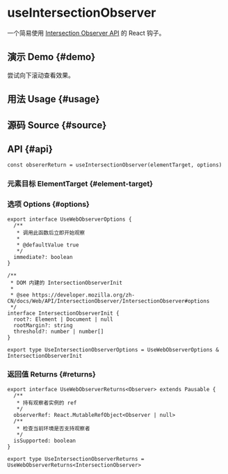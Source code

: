 # useIntersectionObserver


<HooksType category={frontmatter.category} pausable isSupported lowLevel />

一个简易使用 [Intersection Observer API](https://developer.mozilla.org/en-US/docs/Web/API/Intersection_Observer_API) 的 React 钩子。

## 演示 Demo \{#demo}

尝试向下滚动查看效果。


<App />

## 用法 Usage \{#usage}



## 源码 Source \{#source}


<Source />

## API \{#api}

```tsx
const obsererReturn = useIntersectionObserver(elementTarget, options)
```

### 元素目标 ElementTarget \{#element-target}


<Tip type="target" />

### 选项 Options \{#options}

```tsx
export interface UseWebObserverOptions {
  /**
   * 调用此函数后立即开始观察
   *
   * @defaultValue true
   */
  immediate?: boolean
}

/**
 * DOM 内建的 IntersectionObserverInit
 *
 * @see https://developer.mozilla.org/zh-CN/docs/Web/API/IntersectionObserver/IntersectionObserver#options
 */
interface IntersectionObserverInit {
  root?: Element | Document | null
  rootMargin?: string
  threshold?: number | number[]
}

export type UseIntersectionObserverOptions = UseWebObserverOptions & IntersectionObserverInit
```

### 返回值 Returns \{#returns}

<Tip type="pausable" />

```tsx
export interface UseWebObserverReturns<Observer> extends Pausable {
  /**
   * 持有观察者实例的 ref
   */
  observerRef: React.MutableRefObject<Observer | null>
  /**
   * 检查当前环境是否支持观察者
   */
  isSupported: boolean
}

export type UseIntersectionObserverReturns = UseWebObserverReturns<IntersectionObserver>
```

